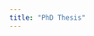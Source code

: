 ```yaml
---
title: "PhD Thesis"
---
```


<!-- ```{=html} -->
<!-- <object data="files/amarnane_phd_thesis.pdf" type="application/pdf" width="100%" height="100%" style="min-height:100vh;">
    <p>It appears you don't have a PDF plugin for this browser.
    No biggie... you can <a href="files/amarnane_phd_thesis.pdf">click here to
    download the PDF file.</a></p>
</object>
``` -->

::: {embed="files/amarnane_phd_thesis.pdf" width=100% height=500px}
:::